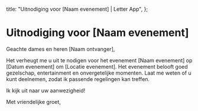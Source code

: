   title: "Uitnodiging voor [Naam evenement] | Letter App",
};

# Uitnodiging voor [Naam evenement]

Geachte dames en heren [Naam ontvanger],

Het verheugt me u uit te nodigen voor het evenement [Naam evenement] op [Datum evenement] om [Locatie evenement]. Het evenement belooft goed gezelschap, entertainment en onvergetelijke momenten. Laat me weten of u kunt deelnemen, zodat ik passende regelingen kan treffen.

Ik kijk uit naar uw aanwezigheid!

Met vriendelijke groet,

